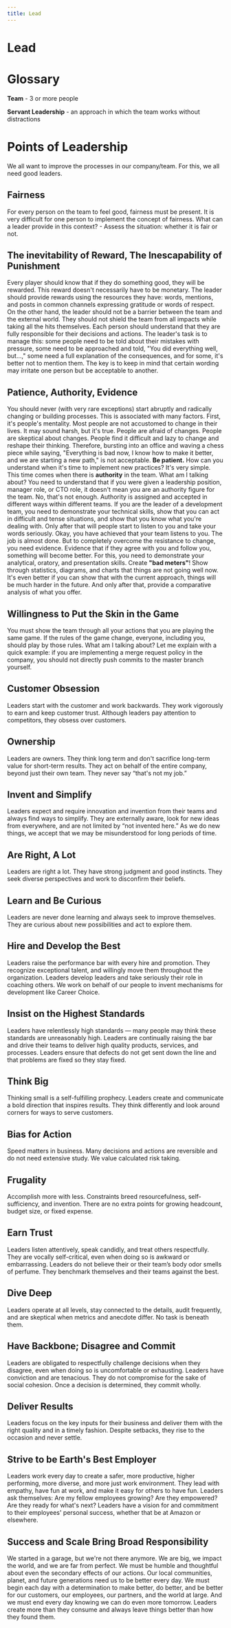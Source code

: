 ```yaml
---
title: Lead
---
```


# Lead

# Glossary

**Team** - 3 or more people

**Servant Leadership** - an approach in which the team works without distractions

# Points of Leadership

We all want to improve the processes in our company/team. For this, we all need good leaders.

## Fairness

For every person on the team to feel good, fairness must be present. It is very difficult for one person to implement the concept of fairness.
What can a leader provide in this context? - Assess the situation: whether it is fair or not.

## The inevitability of Reward, The Inescapability of Punishment

Every player should know that if they do something good, they will be rewarded. This reward doesn't necessarily have to be monetary. The leader should 
provide rewards using the resources they have: words, mentions, and posts in common channels expressing gratitude or words of respect.
On the other hand, the leader should not be a barrier between the team and the external world. They should not shield the team from all impacts while 
taking all the hits themselves. Each person should understand that they are fully responsible for their decisions and actions. The leader's task is to 
manage this: some people need to be told about their mistakes with pressure, some need to be approached and told, "You did everything well, but...," 
some need a full explanation of the consequences, and for some, it's better not to mention them. The key is to keep in mind that certain wording may 
irritate one person but be acceptable to another.

## Patience, Authority, Evidence

You should never (with very rare exceptions) start abruptly and radically changing or building processes. This is associated with many factors.
First, it's people's mentality. Most people are not accustomed to change in their lives. It may sound harsh, but it's true. People are afraid of changes. 
People are skeptical about changes. People find it difficult and lazy to change and reshape their thinking. Therefore, bursting into an office and waving 
a chess piece while saying, "Everything is bad now, I know how to make it better, and we are starting a new path," is not acceptable. **Be patient.**
How can you understand when it's time to implement new practices? It's very simple. This time comes when there is **authority** in the team. What am I 
talking about? You need to understand that if you were given a leadership position, manager role, or CTO role, it doesn't mean you are an authority figure 
for the team. No, that's not enough. Authority is assigned and accepted in different ways within different teams. If you are the leader of a development 
team, you need to demonstrate your technical skills, show that you can act in difficult and tense situations, and show that you know what you're dealing 
with.
Only after that will people start to listen to you and take your words seriously.
Okay, you have achieved that your team listens to you. The job is almost done. But to completely overcome the resistance to change, you need evidence. 
Evidence that if they agree with you and follow you, something will become better. For this, you need to demonstrate your analytical, oratory, and 
presentation skills. Create **"bad meters"**! Show through statistics, diagrams, and charts that things are not going well now. It's even better if you 
can show that with the current approach, things will be much harder in the future. And only after that, provide a comparative analysis of what you offer.

## Willingness to Put the Skin in the Game

You must show the team through all your actions that you are playing the same game. If the rules of the game change, everyone, including you, should
play by those rules.
What am I talking about? Let me explain with a quick example: if you are implementing a merge request policy in the company, you should not directly 
push commits to the master branch yourself.

## Customer Obsession
Leaders start with the customer and work backwards. They work vigorously to earn and keep customer trust. Although leaders pay attention to competitors, 
they obsess over customers.

## Ownership
Leaders are owners. They think long term and don't sacrifice long-term value for short-term results. They act on behalf of the entire company, 
beyond just their own team. They never say “that's not my job.”

## Invent and Simplify
Leaders expect and require innovation and invention from their teams and always find ways to simplify. They are externally aware, look for new 
ideas from everywhere, and are not limited by “not invented here.” As we do new things, we accept that we may be misunderstood for long periods of time.

## Are Right, A Lot
Leaders are right a lot. They have strong judgment and good instincts. They seek diverse perspectives and work to disconfirm their beliefs.

## Learn and Be Curious
Leaders are never done learning and always seek to improve themselves. They are curious about new possibilities and act to explore them.

## Hire and Develop the Best
Leaders raise the performance bar with every hire and promotion. They recognize exceptional talent, and willingly move them throughout the 
organization. Leaders develop leaders and take seriously their role in coaching others. We work on behalf of our people to invent mechanisms 
for development like Career Choice.

## Insist on the Highest Standards
Leaders have relentlessly high standards — many people may think these standards are unreasonably high. Leaders are continually raising the bar 
and drive their teams to deliver high quality products, services, and processes. Leaders ensure that defects do not get sent down the line and 
that problems are fixed so they stay fixed.

## Think Big
Thinking small is a self-fulfilling prophecy. Leaders create and communicate a bold direction that inspires results. They think differently and 
look around corners for ways to serve customers.

## Bias for Action
Speed matters in business. Many decisions and actions are reversible and do not need extensive study. We value calculated risk taking.

## Frugality
Accomplish more with less. Constraints breed resourcefulness, self-sufficiency, and invention. There are no extra points for growing
headcount, budget size, or fixed expense.

## Earn Trust
Leaders listen attentively, speak candidly, and treat others respectfully. They are vocally self-critical, even when doing so is awkward or 
embarrassing. Leaders do not believe their or their team’s body odor smells of perfume. They benchmark themselves and their teams against the best.

## Dive Deep
Leaders operate at all levels, stay connected to the details, audit frequently, and are skeptical when metrics and anecdote differ. No task is 
beneath them.

## Have Backbone; Disagree and Commit
Leaders are obligated to respectfully challenge decisions when they disagree, even when doing so is uncomfortable or exhausting. Leaders have 
conviction and are tenacious. They do not compromise for the sake of social cohesion. Once a decision is determined, they commit wholly.

## Deliver Results
Leaders focus on the key inputs for their business and deliver them with the right quality and in a timely fashion. Despite setbacks, they rise to 
the occasion and never settle.

## Strive to be Earth's Best Employer
Leaders work every day to create a safer, more productive, higher performing, more diverse, and more just work environment. They lead with empathy, 
have fun at work, and make it easy for others to have fun. Leaders ask themselves: Are my fellow employees growing? Are they empowered? Are they ready 
for what's next? Leaders have a vision for and commitment to their employees' personal success, whether that be at Amazon or elsewhere.

## Success and Scale Bring Broad Responsibility
We started in a garage, but we're not there anymore. We are big, we impact the world, and we are far from perfect. We must be humble and thoughtful 
about even the secondary effects of our actions. Our local communities, planet, and future generations need us to be better every day. We must begin each
day with a determination to make better, do better, and be better for our customers, our employees, our partners, and the world at large. And we must end 
every day knowing we can do even more tomorrow. Leaders create more than they consume and always leave things better than how they found them.